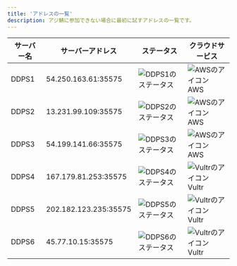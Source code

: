 ```yaml
---
title: 'アドレスの一覧'
description: アジ鯖に参加できない場合に最初に試すアドレスの一覧です。
---
```


| サーバー名 | サーバーアドレス | ステータス | クラウドサービス |
| - | - | - | - |
| DDPS1 | 54.250.163.61:35575 | ![DDPS1のステータス](https://badgen.net/uptime-robot/status/m784491883-ee0edb2f453aee35dc6c2d3b) | ![AWSのアイコン](https://aws.amazon.com/favicon.ico) AWS |
| DDPS2 | 13.231.99.109:35575 | ![DDPS2のステータス](https://badgen.net/uptime-robot/status/m784491888-d82caba675aa6d3b96f2293b) | ![AWSのアイコン](https://aws.amazon.com/favicon.ico) AWS |
| DDPS3 | 54.199.141.66:35575 | ![DDPS3のステータス](https://badgen.net/uptime-robot/status/m784491889-3aa7bf6dca41a5f40153feed) | ![AWSのアイコン](https://aws.amazon.com/favicon.ico) AWS |
| DDPS4 | 167.179.81.253:35575 | ![DDPS4のステータス](https://badgen.net/uptime-robot/status/m784946618-df83183700506722cd43b630) | ![Vultrのアイコン](https://www.vultr.com/favicon/favicon-16x16.png?v=1) Vultr |
| DDPS5 | 202.182.123.235:35575 | ![DDPS5のステータス](https://badgen.net/uptime-robot/status/m784946613-b1de29e51d6d00fdba2a116d) | ![Vultrのアイコン](https://www.vultr.com/favicon/favicon-16x16.png?v=1) Vultr |
| DDPS6 | 45.77.10.15:35575 | ![DDPS6のステータス](https://badgen.net/uptime-robot/status/m784946609-8f545489caf7fcdf66ce38b0) | ![Vultrのアイコン](https://www.vultr.com/favicon/favicon-16x16.png?v=1) Vultr |

